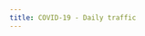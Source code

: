 ```yaml
---
title: COVID-19 - Daily traffic
---
```


<style type="text/css">
.img-responsive {
    margin: 0 auto;
    max-width: 75%
}

.resp-container {
    position: relative;
    overflow: hidden;
    padding-top: 60.0%;
}

.resp-iframe {
    position: absolute;
    top: 0;
    left: 0;
    width: 100%;
    height: 150%;
    border: 0;
}


#vg-tooltip-element table {
  border-spacing: 0;
  border: none;
  margin: initial;
}

#vg-tooltip-element table td, th {
  border: none;
  vertical-align: revert;
}

#observablehq-loadStatus {
  font-size: 0.15em;
}

</style>
<br>

<div class="row">
<div class="col-sm-10">

<div id="observablehq-b0338e84">
  <div class="observablehq-my_text"></div>
  <div class="observablehq-plot"></div>
  <div class="observablehq-viewof-country"></div>
</div>
<script type="module">
  import {Runtime, Inspector} from "https://cdn.jsdelivr.net/npm/@observablehq/runtime@4/dist/runtime.js";
  import define_nb1 from "https://api.observablehq.com/d/ba2ceffcd07f7abc.js?v=3";
  (new Runtime).module(define_nb1, name => {
    if (name === "my_text") return Inspector.into("#observablehq-b0338e84 .observablehq-my_text")();
    if (name === "plot") return Inspector.into("#observablehq-b0338e84 .observablehq-plot")();
    if (name === "viewof country") return Inspector.into("#observablehq-b0338e84 .observablehq-viewof-country")();
  });
</script>


<div id="observablehq-5238703d">
  <div class="observablehq-loadStatus"></div>
  <div class="observablehq-map"></div>
  <div class="observablehq-viewof-selected_date"></div>
</div>
<script type="module">
  import {Runtime, Inspector} from "https://cdn.jsdelivr.net/npm/@observablehq/runtime@4/dist/runtime.js";
  import define_nb2 from "https://api.observablehq.com/d/d153a6a87719e4f2.js?v=3";
  (new Runtime).module(define_nb2, name => {
    if (name === "loadStatus") return Inspector.into("#observablehq-5238703d .observablehq-loadStatus")();
    if (name === "map") return Inspector.into("#observablehq-5238703d .observablehq-map")();
    if (name === "viewof selected_date") return Inspector.into("#observablehq-5238703d .observablehq-viewof-selected_date")();
  });
</script>


</div>
</div>

